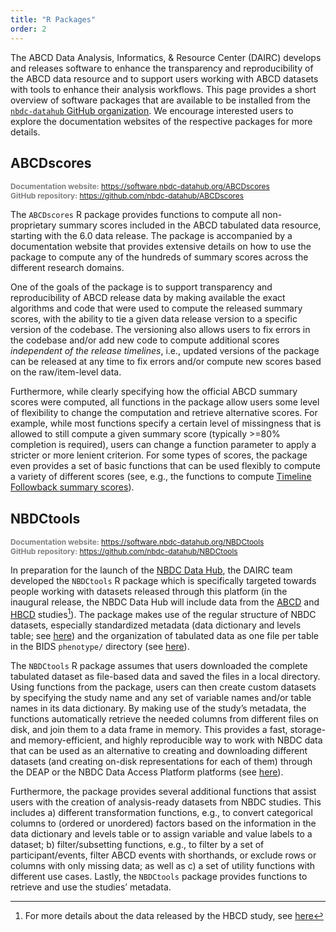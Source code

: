 ```yaml
---
title: "R Packages"
order: 2
---
```


The ABCD Data Analysis, Informatics, & Resource Center (DAIRC) develops and releases software to enhance the transparency and reproducibility of the ABCD data resource and to support users working with ABCD datasets with tools to enhance their analysis workflows. This page provides a short overview of software packages that are available to be installed from the [`nbdc-datahub` GitHub organization](https://github.com/nbdc-datahub). We encourage interested users to explore the documentation websites of the respective packages for more details.

## ABCDscores {#ABCDscores}

<span style="font-size: 0.85em; color: gray;">
**Documentation website:** [https://software.nbdc-datahub.org/ABCDscores](https://software.nbdc-datahub.org/ABCDscores)<br>
**GitHub repository:** [https://github.com/nbdc-datahub/ABCDscores](https://github.com/nbdc-datahub/ABCDscores)
</span>

The `ABCDscores` R package provides functions to compute all non-proprietary summary scores included in the ABCD tabulated data resource, starting with the 6.0 data release. The package is accompanied by a documentation website that provides extensive details on how to use the package to compute any of the hundreds of summary scores across the different research domains.

One of the goals of the package is to support transparency and reproducibility of ABCD release data by making available the exact algorithms and code that were used to compute the released summary scores, with the ability to tie a given data release version to a specific version of the codebase. The versioning also allows users to fix errors in the codebase and/or add new code to compute additional scores _independent of the release timelines_, i.e.,  updated versions of the package can be released at any time to fix errors and/or compute new scores based on the raw/item-level data.

Furthermore, while clearly specifying how the official ABCD summary scores were computed, all functions in the package allow users some level of flexibility to change the computation and retrieve alternative scores. For example, while most functions specify a certain level of missingness that is allowed to still compute a given summary score (typically >=80% completion is required), users can change a function parameter to apply a stricter or more lenient criterion. For some types of scores, the package even provides a set of basic functions that can be used flexibly to compute a variety of different scores (see, e.g., the functions to compute [Timeline Followback summary scores](https://software.nbdc-datahub.org/ABCDscores/articles/tlfb.html)).

## NBDCtools {#NBDCtools}

<span style="font-size: 0.85em; color: gray;">
**Documentation website:** [https://software.nbdc-datahub.org/NBDCtools](https://software.nbdc-datahub.org/NBDCtools)<br>
**GitHub repository:** [https://github.com/nbdc-datahub/NBDCtools](https://github.com/nbdc-datahub/NBDCtools)
</span>

In preparation for the launch of the [NBDC Data Hub](https://nbdc-datahub.org), the DAIRC team developed the `NBDCtools` R package which is specifically targeted towards people working with datasets released through this platform (in the inaugural release, the NBDC Data Hub will include data from the [ABCD](https://abcdstudy.org) and [HBCD](https://hbcdstudy.org) studies^[For more details about the data released by the HBCD study, see [here](https://docs.hbcdstudy.org)]). The package makes use of the regular structure of NBDC datasets, especially standardized metadata (data dictionary and levels table; see [here](/documentation/curation/metadata.qmd)) and the organization of tabulated data as one file per table in the BIDS `phenotype/` directory (see [here](/documentation/curation/structure.qmd)).

The `NBDCtools` R package assumes that users downloaded the complete tabulated dataset as file-based data and saved the files in a local directory. Using functions from the package, users can then create custom datasets by specifying the study name and any set of variable names and/or table names in its data dictionary. By making use of the study's metadata, the functions automatically retrieve the needed columns from different files on disk, and join them to a data frame in memory. This provides a fast, storage- and memory-efficient, and highly reproducible way to work with NBDC data that can be used as an alternative to creating and downloading different datasets (and creating on-disk representations for each of them) through the DEAP or the NBDC Data Access Platform platforms (see [here](/tools/tools.qmd)).

Furthermore, the package provides several additional functions that assist users with the creation of analysis-ready datasets from NBDC studies. This includes a) different transformation functions, e.g., to convert categorical columns to (ordered or unordered) factors based on the information in the data dictionary and levels table or to assign variable and value labels to a dataset; b) filter/subsetting functions, e.g., to filter by a set of participant/events, filter ABCD events with shorthands, or exclude rows or columns with only missing data; as well as c) a set of utility functions with different use cases. Lastly, the `NBDCtools` package provides functions to retrieve and use the studies' metadata.
